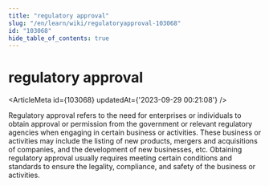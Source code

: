 ```yaml
---
title: "regulatory approval"
slug: "/en/learn/wiki/regulatoryapproval-103068"
id: "103068"
hide_table_of_contents: true
---
```



# regulatory approval

<ArticleMeta id={103068} updatedAt={'2023-09-29 00:21:08'} />
<div className='border-solid border-b border-t-0 my-4 border-[var(--ifm-color-gray-300)]' />

Regulatory approval refers to the need for enterprises or individuals to obtain approval or permission from the government or relevant regulatory agencies when engaging in certain business or activities. These business or activities may include the listing of new products, mergers and acquisitions of companies, and the development of new businesses, etc. Obtaining regulatory approval usually requires meeting certain conditions and standards to ensure the legality, compliance, and safety of the business or activities.
